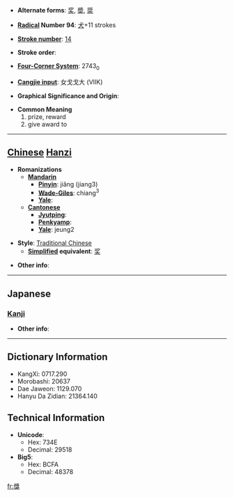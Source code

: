 * '''Alternate forms''': [[奖]], [[奬]], [[奨]]

* '''[[Wiktionary:Chinese radical index| Radical]] Number 94''': [[Wiktionary:Chinese radical index 犬|犬]]+11 strokes

* '''[[Wiktionary:Chinese total strokes index|Stroke number]]''': [[Wiktionary:Chinese total strokes index 14|14]]

* '''Stroke order''': 

* '''[[Wiktionary:Chinese four corner index|Four-Corner System]]''': 2743<sub>0</sub>

* '''[[Wiktionary:Chinese Cangjie index|Cangjie input]]''': 女戈戈大 (VIIK)

* '''Graphical Significance and Origin''': 

* '''Common Meaning'''
*#prize, reward
*# give award to


----

== [[Chinese]] [[Hanzi]] ==

* '''Romanizations'''
** '''[[Mandarin]]'''
*** '''[[Pinyin]]''': jiǎng (jiang3)
*** '''[[Wade-Giles]]''': chiang<sup>3</sup>
*** '''[[Yale]]''': 
** '''[[Cantonese]]'''
*** '''[[Jyutping]]''':
*** '''[[Penkyamp]]''': 
*** '''[[Yale]]''': jeung2

* '''Style''': [[Traditional Chinese]] 
** '''[[Simplified Chinese|Simplified]] equivalent''': [[奖]]

* '''Other info''': 

----

==Japanese==
===[[Kanji]]===
{{kanji|on readings=[[しょう]] (shō), [[そう]] (sō)
|kun readings=[[すすめる]] (susumeru)
}}

* '''Other info''':  

----

== Dictionary Information ==

* KangXi: 0717.290
* Morobashi: 20637
* Dae Jaweon: 1129.070
* Hanyu Da Zidian: 21364.140

== Technical Information ==

* '''Unicode''':
** Hex: 734E
** Decimal: 29518
* '''Big5''':
** Hex: BCFA
** Decimal: 48378

[[fr:獎]]